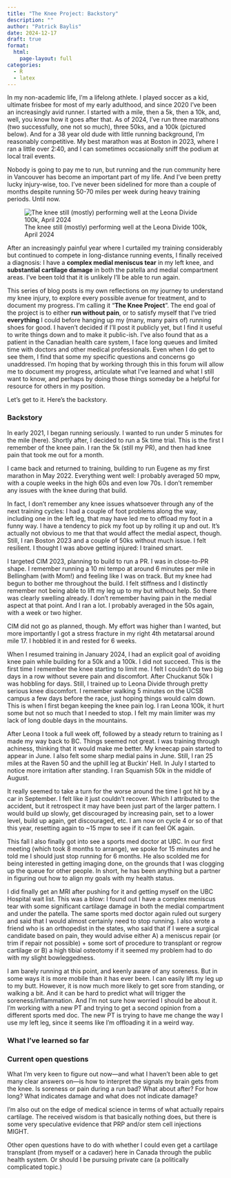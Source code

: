 ```yaml
---
title: "The Knee Project: Backstory"
description: ""
author: "Patrick Baylis"
date: 2024-12-17
draft: true
format: 
  html:
    page-layout: full
categories:
  - R
  - latex
---
```


In my non-academic life, I'm a lifelong athlete. I played soccer as a kid, ultimate frisbee for most of my early adulthood, and since 2020 I've been an increasingly avid runner. I started with a mile, then a 5k, then a 10k, and, well, you know how it goes after that. As of 2024, I've run three marathons (two successfully, one not so much), three 50ks, and a 100k (pictured below). And for a 38 year old dude with little running background, I'm reasonably competitive. My best marathon was at Boston in 2023, where I ran a little over 2:40, and I can sometimes occasionally sniff the podium at local trail events.

Nobody is going to pay me to run, but running and the run community here in Vancouver has become an important part of my life. And I've been pretty lucky injury-wise, too. I've never been sidelined for more than a couple of months despite running 50-70 miles per week during heavy training periods. Until now.

![The knee still (mostly) performing well at the Leona Divide 100k, April 2024](leona.jpg)

After an increasingly painful year where I curtailed my training considerably but continued to compete in long-distance running events, I finally received a diagnosis: I have a **complex medial meniscus tear** in my left knee, and **substantial cartilage damage** in both the patella and medial compartment areas. I've been told that it is unlikely I'll be able to run again. 

This series of blog posts is my own reflections on my journey to understand my knee injury, to explore every possible avenue for treatment, and to document my progress. I'm calling it "**The Knee Project**". The end goal of the project is to either **run without pain**, or to satisfy myself that I've tried **everything** I could before hanging up my (many, many pairs of) running shoes for good. I haven't decided if I'll post it publicly yet, but I find it useful to write things down and to make it public-ish. I've also found that as a patient in the Canadian health care system, I face long queues and limited time with doctors and other medical professionals. Even when I do get to see them, I find that some my specific questions and concerns go unaddressed. I'm hoping that by working through this in this forum will allow me to document my progress, articulate what I've learned and what I still want to know, and perhaps by doing those things someday be a helpful for resource for others in my position.

Let's get to it. Here's the backstory.

### Backstory

In early 2021, I began running seriously. I wanted to run under 5 minutes for the mile (here). Shortly after, I decided to run a 5k time trial. This is the first I remember of the knee pain. I ran the 5k (still my PR), and then had knee pain that took me out for a month. 

I came back and returned to training, building to run Eugene as my first marathon in May 2022. Everything went well: I probably averaged 50 mpw, with a couple weeks in the high 60s and even low 70s. I don’t remember any issues with the knee during that build. 

In fact, I don’t remember any knee issues whatsoever through any of the next training cycles: I had a couple of foot problems along the way, including one in the left leg, that may have led me to offload my foot in a funny way. I have a tendency to pick my foot up by rolling it up and out. It’s actually not obvious to me that that would affect the medial aspect, though. Still, I ran Boston 2023 and a couple of 50ks without much issue. I felt resilient. I thought I was above getting injured: I trained smart.

I targeted CIM 2023, planning to build to run a PR. I was in close-to-PR shape. I remember running a 10 mi tempo at around 6 minutes per mile in Bellingham (with Mom!) and feeling like I was on track. But my knee had begun to bother me throughout the build. I felt stiffness and I distinctly remember not being able to lift my leg up to my but without help. So there was clearly swelling already. I don’t remember having pain in the medial aspect at that point. And I ran a lot. I probably averaged in the 50s again, with a week or two higher.

CIM did not go as planned, though. My effort was higher than I wanted, but more importantly I got a stress fracture in my right 4th metatarsal around mile 17. I hobbled it in and rested for 6 weeks.

When I resumed training in January 2024, I had an explicit goal of avoiding knee pain while building for a 50k and a 100k. I did not succeed. This is the first time I remember the knee starting to limit me. I felt I couldn’t do two big days in a row without severe pain and discomfort. After Chuckanut 50k I was hobbling for days. Still, I trained up to Leona Divide through pretty serious knee discomfort. I remember walking 5 minutes on the UCSB campus a few days before the race, just hoping things would calm down. This is when I first began keeping the knee pain log. I ran Leona 100k, it hurt some but not so much that I needed to stop. I felt my main limiter was my lack of long double days in the mountains.

After Leona I took a full week off, followed by a steady return to training as I made my way back to BC.  Things seemed not great. I was training through achiness, thinking that it would make me better. My kneecap pain started to appear in June. I also felt some sharp medial pains in June. Still, I ran 25 miles at the Raven 50 and the uphill leg at Buckin’ Hell. In July I started to notice more irritation after standing.  I ran Squamish 50k in the middle of August. 

It really seemed to take a turn for the worse around the time I got hit by a car in September. I felt like it just couldn’t recover. Which I attributed to the accident, but it retrospect it may have been just part of the larger pattern. I would build up slowly, get discouraged by increasing pain, set to a lower level, build up again, get discouraged, etc. I am now on cycle 4 or so of that this year, resetting again to ~15 mpw to see if it can feel OK again.

This fall I also finally got into see a sports med doctor at UBC. In our first meeting (which took 8 months to arrange), we spoke for 15 minutes and he told me I should just stop running for 6 months. He also scolded me for being interested in getting imaging done, on the grounds that I was clogging up the queue for other people. In short, he has been anything but a partner in figuring out how to align my goals with my health status. 

I did finally get an MRI after pushing for it and getting myself on the UBC Hospital wait list. This was a blow: I found out I have a complex meniscus tear with some significant cartilage damage in both the medial compartment and under the patella. The same sports med doctor again ruled out surgery and said that I would almost certainly need to stop running. I also wrote a friend who is an orthopedist in the states, who said that if I were a surgical candidate based on pain, they would advise either A) a meniscus repair (or trim if repair not possible) + some sort of procedure to transplant or regrow cartilage or B) a high tibial osteotomy if it seemed my problem had to do with my slight bowleggedness. 

I am barely running at this point, and keenly aware of any soreness. But in some ways it is more mobile than it has ever been. I can easily lift my leg up to my butt. However, it is now much more likely to get sore from standing, or walking a bit. And it can be hard to predict what will trigger the soreness/inflammation. And I’m not sure how worried I should be about it. I’m working with a new PT and trying to get a second opinion from a different sports med doc. The new PT is trying to have me change the way I use my left leg, since it seems like I’m offloading it in a weird way. 

### What I've learned so far

<!-- New post for this? -->

### Current open questions

What I'm very keen to figure out now---and what I haven't been able to get many clear answers on---is how to interpret the signals my brain gets from the knee. Is soreness or pain during a run bad? What about after? For how long? What indicates damage and what does not indicate damage? 

I'm also out on the edge of medical science in terms of what actually repairs cartilage. The received wisdom is that basically nothing does, but there is some very speculative evidence that PRP and/or stem cell injections MIGHT. 

Other open questions have to do with whether I could even get a cartilage transplant (from myself or a cadaver) here in Canada through the public health system. Or should I be pursuing private care (a politically complicated topic.)

